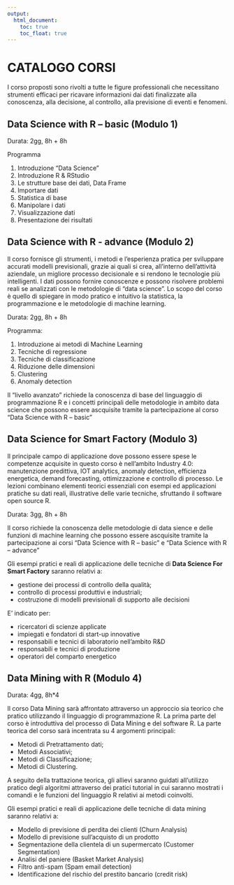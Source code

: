 ```yaml
---
output:
  html_document: 
    toc: true
    toc_float: true
---
```


<link rel="stylesheet" href="styles.css" type="text/css">

# CATALOGO CORSI

I corso proposti sono rivolti a tutte le figure professionali che necessitano strumenti efficaci per ricavare informazioni dai dati finalizzate alla conoscenza, alla decisione, al controllo, alla previsione di eventi e fenomeni.


## Data Science with R – basic (Modulo 1) 

Durata: 2gg, 8h + 8h

Programma

1.  Introduzione “Data Science”
2.	Introduzione R & RStudio
3.	Le strutture base dei dati, Data Frame
4.	Importare dati
5.	Statistica di base
6.	Manipolare i dati
7.	Visualizzazione dati 
8.	Presentazione dei risultati


## Data Science with R - advance (Modulo 2)

Il corso fornisce gli strumenti, i metodi e l'esperienza pratica per sviluppare accurati modelli previsionali, grazie ai quali si crea, all’interno dell’attività aziendale, un migliore processo decisionale e si rendono le tecnologie più intelligenti. I dati possono fornire conoscenze e possono risolvere problemi reali se analizzati con le metodologie di “data science”. Lo scopo del corso è quello di spiegare in modo pratico e intuitivo la statistica, la programmazione e le metodologie di machine learning. 

Durata: 2gg, 8h + 8h

Programma:

1.	Introduzione ai metodi di Machine Learning
2.	Tecniche di regressione
3.	Tecniche di classificazione
4.	Riduzione delle dimensioni
5.	Clustering
6.  Anomaly detection

Il “livello avanzato” richiede la conoscenza di base del linguaggio di programmazione R e i concetti principali delle metodologie in ambito data science che possono essere ascquisite tramite la partecipazione al corso "Data Science with R – basic" 

## Data Science for Smart Factory (Modulo 3)

Il principale campo di applicazione dove possono essere spese le competenze acquisite in questo corso è nell'ambito Industry 4.0: manutenzione predittiva, IOT analytics, anomaly detection, efficienza energetica, demand forecasting, ottimizzazione e controllo di processo. Le lezioni combinano elementi teorici essenziali con esempi ed applicazioni pratiche su dati reali, illustrative delle varie tecniche, sfruttando il software open source R. 

Durata: 3gg, 8h + 8h

Il corso richiede la conoscenza delle metodologie di data sience e delle funzioni di machine learning che possono essere ascquisite tramite la partecipazione ai corsi "Data Science with R – basic" e "Data Science with R – advance" 

Gli esempi pratici e reali di applicazione delle tecniche di **Data Science For Smart Factory** saranno relativi a:

* gestione dei processi di controllo della qualità;
* controllo di processi produttivi e industriali;
* costruzione di modelli previsionali di supporto alle decisioni

E’ indicato per:

* ricercatori di scienze applicate
* impiegati e fondatori di start-up innovative
* responsabili e tecnici di laboratorio nell’ambito R&D
* responsabili e tecnici di produzione
* operatori del comparto energetico


## Data Mining with R (Modulo 4)

Durata: 4gg, 8h*4

Il corso Data Mining sarà affrontato attraverso un approccio sia teorico che pratico utilizzando il linguaggio di programmazione R. La prima parte del corso è introduttiva del processo di Data Mining e del software R.
La parte teorica del corso sarà incentrata su 4 argomenti principali:

* Metodi di Pretrattamento dati;
* Metodi Associativi;
* Metodi di Classificazione;
* Metodi di Clustering.

A seguito della trattazione teorica, gli allievi saranno guidati all’utilizzo pratico degli algoritmi attraverso dei pratici tutorial in cui saranno mostrati i comandi e le funzioni del linguaggio R relativi ai metodi coinvolti.

Gli esempi pratici e reali di applicazione delle tecniche di data mining saranno relativi a:

* Modello di previsione di perdita dei clienti (Churn Analysis)
* Modello di previsione sull’acquisto di un prodotto
* Segmentazione della clientela di un supermercato (Customer Segmentation)
* Analisi del paniere (Basket Market Analysis)
* Filtro anti-spam (Spam email detection)
* Identificazione del rischio del prestito bancario (credit risk)

